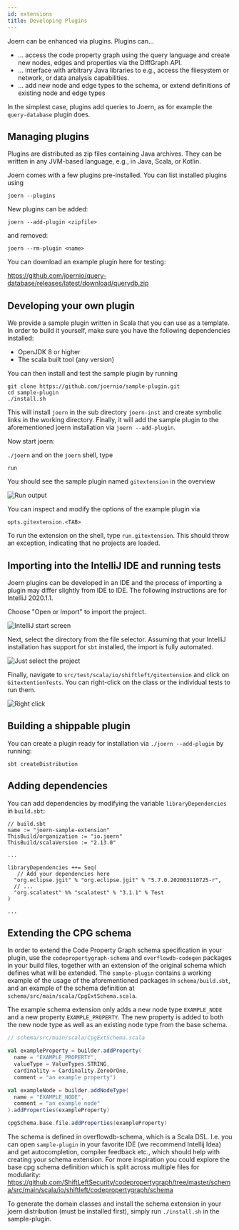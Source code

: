 ```yaml
---
id: extensions
title: Developing Plugins
---
```


Joern can be enhanced via plugins. Plugins can...

* ... access the code property graph using the query language
and create new nodes, edges and properties via the DiffGraph
API.
* ... interface with arbitrary Java libraries to
e.g., access the filesystem or network, or data analysis capabilities.
* ... add new node and edge types to the
schema, or extend definitions of existing node and edge types

In the simplest case, plugins add queries to Joern, as for example the 
`query-database` plugin does.

## Managing plugins

Plugins are  distributed as zip files containing Java archives. They
can be written in any JVM-based language, e.g., in Java, Scala, or
Kotlin.

Joern comes with a few plugins pre-installed. You can list installed
plugins using

```
joern --plugins
```

New plugins can be added:

```
joern --add-plugin <zipfile>
```

and removed:

```
joern --rm-plugin <name>
```

You can download an example plugin here for testing:

https://github.com/joernio/query-database/releases/latest/download/querydb.zip

## Developing your own plugin

We provide a sample plugin written in Scala that you can use as a template.
In order to build it yourself, make sure you have the following dependencies
installed:

* OpenJDK 8 or higher
* The scala built tool (any version)

You can then install and test the sample plugin by running

```
git clone https://github.com/joernio/sample-plugin.git
cd sample-plugin
./install.sh
```

This will install `joern` in the sub directory `joern-inst` and create 
symbolic links in the working directory. Finally, it will add the sample 
plugin to the aforementioned joern installation via `joern --add-plugin`.

Now start joern:

``
./joern
``
and on the `joern` shell, type

```
run
```

You should see the sample plugin named `gitextension` in the overview

![Run output](/img/run.png)


You can inspect and modify the options of the example plugin via

```
opts.gitextension.<TAB>
```

To run the extension on the shell, type `run.gitextension`. This should 
throw an exception, indicating that no projects are loaded.

## Importing into the IntelliJ IDE and running tests

Joern plugins can be developed in an IDE and the process of
importing a plugin may differ slightly from IDE to IDE. The
following instructions are for IntelliJ 2020.1.1.

Choose "Open or Import" to import the project.

![IntelliJ start screen](/img/startscreen.png)


Next, select the directory from the file selector. Assuming that your
IntelliJ installation has support for `sbt` installed, the import is
fully automated.

![Just select the project](/img/select.png)


Finally, navigate to `src/test/scala/io/shiftleft/gitextension` and
click on `GitextentionTests`. You can right-click on the class or the
individual tests to run them.

![Right click](/img/runtests.png)


## Building a shippable plugin

You can create a plugin ready for installation via `./joern --add-plugin` by 
running:

```
sbt createDistribution
```

## Adding dependencies

You can add dependencies by modifying the variable
`libraryDependencies` in `build.sbt`:

```
// build.sbt
name := "joern-sample-extension"
ThisBuild/organization := "io.joern"
ThisBuild/scalaVersion := "2.13.0"

...

libraryDependencies ++= Seq(
   // Add your dependencies here
  "org.eclipse.jgit" % "org.eclipse.jgit" % "5.7.0.202003110725-r",
  // ...
  "org.scalatest" %% "scalatest" % "3.1.1" % Test
)

...
```

## Extending the CPG schema

In order to extend the Code Property Graph schema specification in your
plugin, use the `codepropertygraph-schema` and `overflowdb-codegen` packages
in your build files, together with an extension of the original schema which
defines what will be extended. The `sample-plugin` contains a working example
of the usage of the aforementioned packages in `schema/build.sbt`, and an example
of the schema definition at `schema/src/main/scala/CpgExtSchema.scala`.

The example schema extension only adds a new node type `EXAMPLE_NODE` and a new property `EXAMPLE_PROPERTY`. The new property is added to both the new node type as well as an existing node type from the base schema. 

```scala
// schema/src/main/scala/CpgExtSchema.scala

val exampleProperty = builder.addProperty(
  name = "EXAMPLE_PROPERTY",
  valueType = ValueTypes.STRING,
  cardinality = Cardinality.ZeroOrOne,
  comment = "an example property")

val exampleNode = builder.addNodeType(
  name = "EXAMPLE_NODE",
  comment = "an example node"
).addProperties(exampleProperty)

cpgSchema.base.file.addProperties(exampleProperty)
```

The schema is defined in overflowdb-schema, which is a Scala DSL. I.e. you can open `sample-plugin` in your favorite IDE (we recommend Intellij Idea) and get autocompletion, compiler feedback etc., which should help with creating your schema extension. For more inspiration you could explore the base cpg schema definition which is split across multiple files for modularity: https://github.com/ShiftLeftSecurity/codepropertygraph/tree/master/schema/src/main/scala/io/shiftleft/codepropertygraph/schema

To generate the domain classes and install the schema extension in your joern distribution (must be installed first), simply run `./install.sh` in the sample-plugin. 